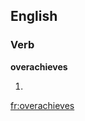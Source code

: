 
==English==

===Verb===
'''overachieves'''

# {{third-person singular of|[[overachieve]]}}

[[fr:overachieves]]
